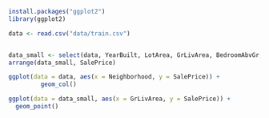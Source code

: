 ```r
install.packages("ggplot2")
library(ggplot2)
```

```r
data <- read.csv("data/train.csv")


data_small <- select(data, YearBuilt, LotArea, GrLivArea, BedroomAbvGr, FullBath, OverallQual, OverallCond, BldgType, GarageQual, SalePrice)
arrange(data_small, SalePrice)
```

```r
ggplot(data = data, aes(x = Neighborhood, y = SalePrice)) +
         geom_col()
```

```r
ggplot(data = data_small, aes(x = GrLivArea, y = SalePrice)) +
  geom_point()
```
